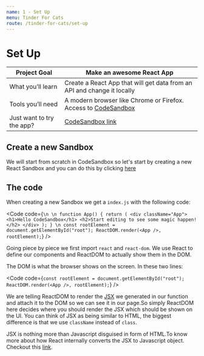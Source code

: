 ```yaml
---
name: 1 - Set Up
menu: Tinder For Cats
route: /tinder-for-cats/set-up
---
```



# Set Up

| Project Goal              | Make an awesome React App                                                                |
| ------------------------- | ---------------------------------------------------------------------------------------- |
| What you’ll learn         | Create a React App that will get data from an API and change it locally                  |
| Tools you’ll need         | A modern browser like Chrome or Firefox. Access to [CodeSandbox](https://codesandbox.io) |
| Just want to try the app? | [CodeSandbox link](https://codesandbox.io/s/github/SaraVieira/workshop-one-components)   |

## Create a new Sandbox

We will start from scratch in CodeSandbox so let's start by creating a new React Sandbox and you can do this by clicking [here](https://codesandbox.io/s/new)

## The code

When creating a new Sandbox we get a `index.js` with the following code:

<Code
  code={`
\n
\n
function App() {
  return (
    <div className="App">
      <h1>Hello CodeSandbox</h1>
      <h2>Start editing to see some magic happen!</h2>
    </div>
  );
}
\n
const rootElement = document.getElementById("root");
ReactDOM.render(<App />, rootElement);
`}
/>

Going piece by piece we first import `react` and `react-dom`. We use React to define our components and ReactDOM to actually show them in the DOM.

The DOM is what the browser shows on the screen. In these two lines:

<Code
  code={`
const rootElement = document.getElementById("root");
ReactDOM.render(<App />, rootElement);
`}
/>

We are telling ReactDOM to render the [JSX](https://reactjs.org/docs/introducing-jsx.html) we generated in our function and attach it to the DOM so we can see it in our page.So simply ReactDOM here decides where you should render the JSX which should be shown on the UI. You can think of JSX as being similar to HTML, the biggest difference is that we use `className` instead of `class`.

JSX is nothing more than Javascript disguised in form of HTML.To know more about how React internally converts the JSX to Javascript object. Checkout this [link](https://bit.ly/2RfpnO6).
